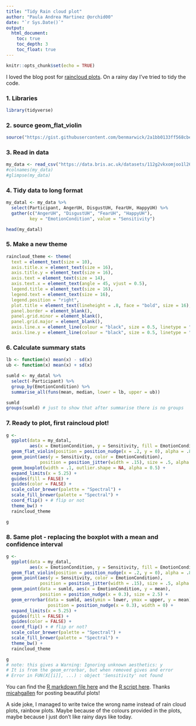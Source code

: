```yaml
---
title: "Tidy Rain cloud plot"
author: "Paula Andrea Martinez @orchid00"
date: "`r Sys.Date()`"
output:
  html_document:
    toc: true
    toc_depth: 3
    toc_float: true
---
```


```r
knitr::opts_chunk$set(echo = TRUE)
```

I loved the blog post for [raincloud plots](https://micahallen.org/2018/03/15/introducing-raincloud-plots/). 
On a rainy day I've tried to tidy the code. 

### 1. Libraries
```r
library(tidyverse)
```

### 2. source geom_flat_violin
```r
source("https://gist.githubusercontent.com/benmarwick/2a1bb0133ff568cbe28d/raw/fb53bd97121f7f9ce947837ef1a4c65a73bffb3f/geom_flat_violin.R")
```

### 3. Read in data
```r
my_data <- read_csv("https://data.bris.ac.uk/datasets/112g2vkxomjoo1l26vjmvnlexj/2016.08.14_AnxietyPaper_Data%20Sheet.csv")
#colnames(my_data)
#glimpse(my_data)
```

### 4. Tidy data to long format
```r
my_datal <- my_data %>% 
  select(Participant, AngerUH, DisgustUH, FearUH, HappyUH) %>% 
  gather(c("AngerUH", "DisgustUH", "FearUH", "HappyUH"), 
         key = "EmotionCondition", value = "Sensitivity")

head(my_datal)
```

### 5. Make a new theme
```r
raincloud_theme <- theme(
  text = element_text(size = 10),
  axis.title.x = element_text(size = 16),
  axis.title.y = element_text(size = 16),
  axis.text = element_text(size = 14),
  axis.text.x = element_text(angle = 45, vjust = 0.5),
  legend.title = element_text(size = 16),
  legend.text = element_text(size = 16),
  legend.position = "right",
  plot.title = element_text(lineheight = .8, face = "bold", size = 16),
  panel.border = element_blank(),
  panel.grid.minor = element_blank(),
  panel.grid.major = element_blank(),
  axis.line.x = element_line(colour = "black", size = 0.5, linetype = "solid"),
  axis.line.y = element_line(colour = "black", size = 0.5, linetype = "solid"))
```

### 6. Calculate summary stats 
```r
lb <- function(x) mean(x) - sd(x)
ub <- function(x) mean(x) + sd(x)

sumld <- my_datal %>% 
  select(-Participant) %>% 
  group_by(EmotionCondition) %>% 
  summarise_all(funs(mean, median, lower = lb, upper = ub))

sumld
groups(sumld) # just to show that after summarise there is no groups
```

### 7. Ready to plot, first raincloud plot! 
```r
g <- 
  ggplot(data = my_datal, 
         aes(x = EmotionCondition, y = Sensitivity, fill = EmotionCondition)) +
  geom_flat_violin(position = position_nudge(x = .2, y = 0), alpha = .8) +
  geom_point(aes(y = Sensitivity, color = EmotionCondition), 
             position = position_jitter(width = .15), size = .5, alpha = 0.8) +
  geom_boxplot(width = .1, outlier.shape = NA, alpha = 0.5) +
  expand_limits(x = 5.25) +
  guides(fill = FALSE) +
  guides(color = FALSE) +
  scale_color_brewer(palette = "Spectral") +
  scale_fill_brewer(palette = "Spectral") +
  coord_flip() + # flip or not
  theme_bw() +
  raincloud_theme

g
```

### 8. Same plot - replacing the boxplot with a mean and confidence interval 
```r
g <- 
  ggplot(data = my_datal, 
         aes(x = EmotionCondition, y = Sensitivity, fill = EmotionCondition)) +
  geom_flat_violin(position = position_nudge(x = .2, y = 0), alpha = .8) +
  geom_point(aes(y = Sensitivity, color = EmotionCondition), 
             position = position_jitter(width = .15), size = .5, alpha = 0.8) +
  geom_point(data = sumld, aes(x = EmotionCondition, y = mean), 
             position = position_nudge(x = 0.3), size = 2.5) +
  geom_errorbar(data = sumld, aes(ymin = lower, ymax = upper, y = mean), 
                position = position_nudge(x = 0.3), width = 0) +
  expand_limits(x = 5.25) +
  guides(fill = FALSE) +
  guides(color = FALSE) +
  coord_flip() + # flip or not?
  scale_color_brewer(palette = "Spectral") +
  scale_fill_brewer(palette = "Spectral") +
  theme_bw() +
  raincloud_theme

g
# note: this gives a Warning: Ignoring unknown aesthetics: y
# It is from the geom_errorbar, but when removed gives and error
# Error in FUN(X[[i]], ...) : object 'Sensitivity' not found

```

You can find the [R markdown file here](https://github.com/orchid00/R4da/blob/master/ggplot2_tricks/tidy_raincloudplot.Rmd) 
and the [R script here](https://github.com/orchid00/R4da/blob/master/ggplot2_tricks/tidy_raincloudplot.R).
Thanks [micahgallen](https://twitter.com/micahgallen) for posting beautiful 
plots!

A side joke, I managed to write twice the wrong name instead of rain cloud plots, 
rainbow plots. Maybe because of the colours provided in the plots, maybe because
I just don't like rainy days like today.